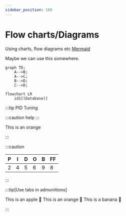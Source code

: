 ```yaml
---
sidebar_position: 100
---
```


# Flow charts/Diagrams
Using charts, flow diagrams etc 
[Mermaid](http://mermaid.js.org/syntax/flowchart.html)

Maybe we can use this somewhere.

```mermaid
graph TD;
    A-->B;
    A-->C;
    B-->D;
    C-->D;
```

```mermaid
flowchart LR
    id1[(Database)]
```
:::tip PID Tuning

<Tabs>
  <TabItem value="Yes" label="NO Filtering"><p>:::caution help :::</p></TabItem>
  <TabItem value="No" label="Filtering is working">This is an orange</TabItem>
</Tabs>

:::

:::caution


|P|I|D|O|B|FF|
|-|-|-|-|-|--|
|2|4|5|6|9| 8|

:::

:::tip[Use tabs in admonitions]

<Tabs>
  <TabItem value="apple" label="Apple">This is an apple 🍎</TabItem>
  <TabItem value="orange" label="Orange">This is an orange 🍊</TabItem>
  <TabItem value="banana" label="Banana">This is a banana 🍌</TabItem>
</Tabs>

:::